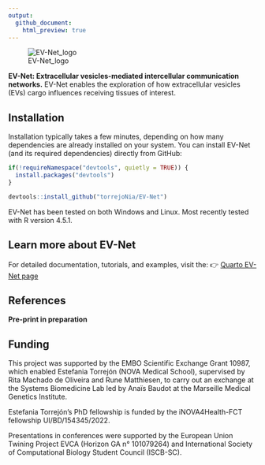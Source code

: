 ```yaml
---
output:
  github_document:
    html_preview: true
---
```


<!-- README.md is generated from README.Rmd. Please edit that file -->

<!-- github markdown built using
rmarkdown::render("README.Rmd",output_format = "md_document")
-->

![EV-Net_logo](man/figures/logo.png)

**EV-Net: Extracellular vesicles-mediated intercellular communication networks.** EV-Net enables the exploration of how extracellular vesicles (EVs) cargo influences receiving tissues of interest.

## Installation

Installation typically takes a few minutes, depending on how many dependencies are already installed on your system. You can install EV-Net (and its required dependencies) directly from GitHub:

```r
if(!requireNamespace("devtools", quietly = TRUE)) {
  install.packages("devtools") 
}

devtools::install_github("torrejoNia/EV-Net")
```

EV-Net has been tested on both Windows and Linux.
Most recently tested with R version 4.5.1.

## Learn more about EV-Net

For detailed documentation, tutorials, and examples, visit the:
👉 [Quarto EV-Net page](https://quarto.com)

## References

**Pre-print in preparation**

## Funding 

This project was supported by the EMBO Scientific Exchange Grant 10987, which enabled Estefania Torrejón (NOVA Medical School), supervised by Rita Machado de Oliveira and Rune Matthiesen, to carry out an exchange at the Systems Biomedicine Lab led by Anaïs Baudot at the Marseille Medical Genetics Institute.

Estefania Torrejón’s PhD fellowship is funded by the iNOVA4Health-FCT fellowship UI/BD/154345/2022.

Presentations in conferences were supported by the European Union Twining Project EVCA (Horizon GA n° 101079264) and International Society of Computational Biology Student Council (ISCB-SC).

